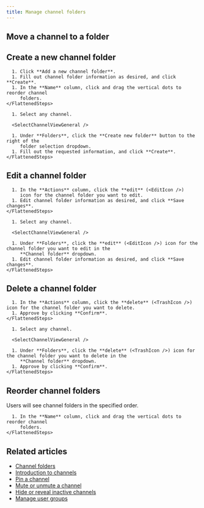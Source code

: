 ```yaml
---
title: Manage channel folders
---
```



<ChannelFoldersIntro />

## Move a channel to a folder

<MoveChannelToFolder />

## Create a new channel folder

<AdminOnly />

<Tabs>
  <TabItem label="Via organization settings">
    <FlattenedSteps>
      <NavigationSteps target="settings/channel-folder-settings" />

      1. Click **Add a new channel folder**.
      1. Fill out channel folder information as desired, and click **Create**.
      1. In the **Name** column, click and drag the vertical dots to reorder channel
         folders.
    </FlattenedSteps>
  </TabItem>

  <TabItem label="Via channel settings">
    <FlattenedSteps>
      <NavigationSteps target="relative/channel/all" />

      1. Select any channel.

      <SelectChannelViewGeneral />

      1. Under **Folders**, click the **Create new folder** button to the right of the
         folder selection dropdown.
      1. Fill out the requested information, and click **Create**.
    </FlattenedSteps>
  </TabItem>
</Tabs>

## Edit a channel folder

<AdminOnly />

<Tabs>
  <TabItem label="Via organization settings">
    <FlattenedSteps>
      <NavigationSteps target="settings/channel-folder-settings" />

      1. In the **Actions** column, click the **edit** (<EditIcon />)
         icon for the channel folder you want to edit.
      1. Edit channel folder information as desired, and click **Save changes**.
    </FlattenedSteps>
  </TabItem>

  <TabItem label="Via channel settings">
    <FlattenedSteps>
      <NavigationSteps target="relative/channel/all" />

      1. Select any channel.

      <SelectChannelViewGeneral />

      1. Under **Folders**, click the **edit** (<EditIcon />) icon for the channel folder you want to edit in the
         **Channel folder** dropdown.
      1. Edit channel folder information as desired, and click **Save changes**.
    </FlattenedSteps>
  </TabItem>
</Tabs>

## Delete a channel folder

<AdminOnly />

<Tabs>
  <TabItem label="Via organization settings">
    <FlattenedSteps>
      <NavigationSteps target="settings/channel-folder-settings" />

      1. In the **Actions** column, click the **delete** (<TrashIcon />) icon for the channel folder you want to delete.
      1. Approve by clicking **Confirm**.
    </FlattenedSteps>
  </TabItem>

  <TabItem label="Via channel settings">
    <FlattenedSteps>
      <NavigationSteps target="relative/channel/all" />

      1. Select any channel.

      <SelectChannelViewGeneral />

      1. Under **Folders**, click the **delete** (<TrashIcon />) icon for the channel folder you want to delete in the
         **Channel folder** dropdown.
      1. Approve by clicking **Confirm**.
    </FlattenedSteps>
  </TabItem>
</Tabs>

## Reorder channel folders

<AdminOnly />

Users will see channel folders in the specified order.

<Tabs>
  <TabItem label="Desktop/Web">
    <FlattenedSteps>
      <NavigationSteps target="settings/channel-folder-settings" />

      1. In the **Name** column, click and drag the vertical dots to reorder channel
         folders.
    </FlattenedSteps>
  </TabItem>
</Tabs>

## Related articles

* [Channel folders](/help/channel-folders)
* [Introduction to channels](/help/introduction-to-channels)
* [Pin a channel](/help/pin-a-channel)
* [Mute or unmute a channel](/help/mute-a-channel)
* [Hide or reveal inactive channels](/help/manage-inactive-channels)
* [Manage user groups](/help/manage-user-groups)
